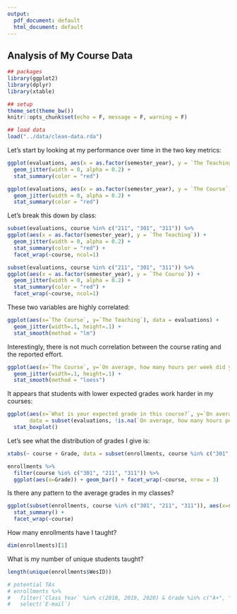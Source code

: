 ```yaml
---
output:
  pdf_document: default
  html_document: default
---
```

## Analysis of My Course Data

```r
## packages
library(ggplot2)
library(dplyr)
library(xtable)

## setup
theme_set(theme_bw())
knitr::opts_chunk$set(echo = F, message = F, warning = F)

## load data
load("../data/clean-data.rda")
```

Let's start by looking at my performance over time in the two key metrics:

```r
ggplot(evaluations, aes(x = as.factor(semester_year), y = `The Teaching`)) + 
  geom_jitter(width = 0, alpha = 0.2) +
  stat_summary(color = "red")

ggplot(evaluations, aes(x = as.factor(semester_year), y = `The Course`)) + 
  geom_jitter(width = 0, alpha = 0.2) +
  stat_summary(color = "red")
```

Let's break this down by class:

```r
subset(evaluations, course %in% c("211", "301", "311")) %>%
ggplot(aes(x = as.factor(semester_year), y = `The Teaching`)) + 
  geom_jitter(width = 0, alpha = 0.2) +
  stat_summary(color = "red") + 
  facet_wrap(~course, ncol=1)

subset(evaluations, course %in% c("211", "301", "311")) %>%
ggplot(aes(x = as.factor(semester_year), y = `The Course`)) + 
  geom_jitter(width = 0, alpha = 0.2) +
  stat_summary(color = "red") + 
  facet_wrap(~course, ncol=1)
```

These two variables are highly correlated:

```r
ggplot(aes(x=`The Course`, y=`The Teaching`), data = evaluations) + 
  geom_jitter(width=.1, height=.1) + 
  stat_smooth(method = "lm")
```

Interestingly, there is not much correlation between the course rating and the reported effort.

```r
ggplot(aes(x=`The Course`, y=`On average, how many hours per week did you spend on coursework outside of class?`), data = evaluations) + 
  geom_jitter(width=.1, height=.1) + 
  stat_smooth(method = "loess")
```

It appears that students with lower expected grades work harder in my courses:

```r
ggplot(aes(x=`What is your expected grade in this course?`, y=`On average, how many hours per week did you spend on coursework outside of class?`),
       data = subset(evaluations, !is.na(`On average, how many hours per week did you spend on coursework outside of class?`))) +
  stat_boxplot()
```

Let's see what the distribution of grades I give is:

```r
xtabs(~ course + Grade, data = subset(enrollments, course %in% c("301", "211", "311")), drop.unused.levels = T)

enrollments %>% 
  filter(course %in% c("301", "211", "311")) %>%
  ggplot(aes(x=Grade)) + geom_bar() + facet_wrap(~course, nrow = 3)

```

Is there any pattern to the average grades in my classes?

```r
ggplot(subset(enrollments, course %in% c("301", "211", "311")), aes(x=semester_year, y=GPA)) + 
  stat_summary() +
  facet_wrap(~course)
```


How many enrollments have I taught?

```r
dim(enrollments)[1]
```

What is my number of unique students taught?

```r
length(unique(enrollments$WesID))
```


```r
# potential TAs
# enrollments %>%
#   filter(`Class Year` %in% c(2018, 2019, 2020) & Grade %in% c("A+", "A", "A-", "B+")) %>%
#   select(`E-mail`)
```

